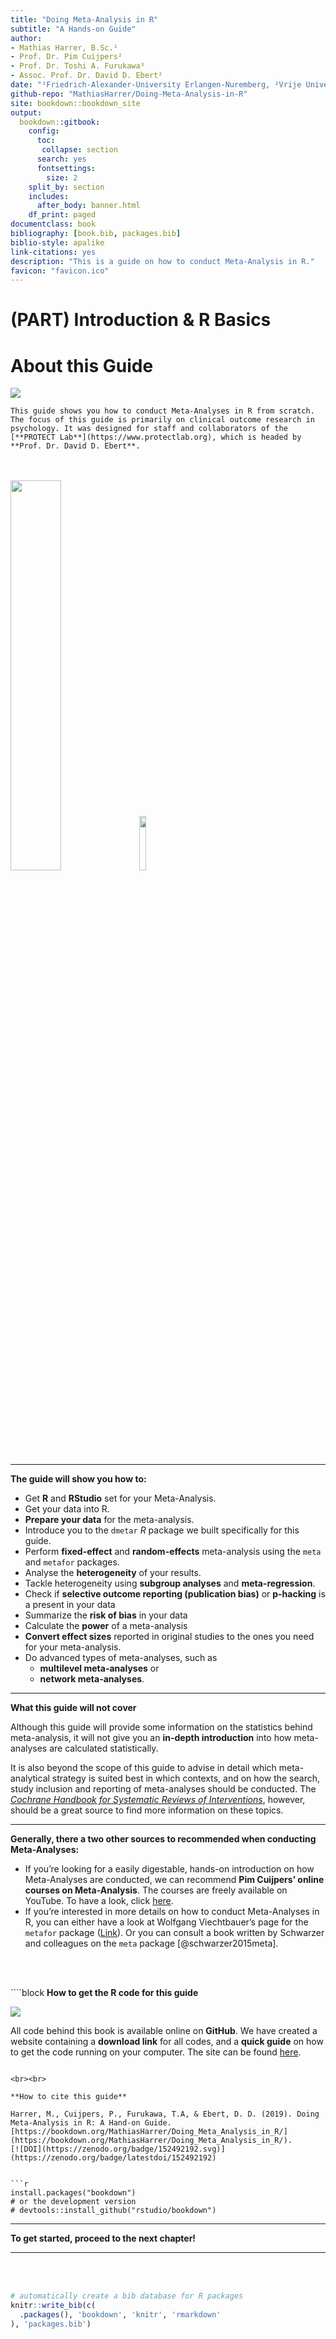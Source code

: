 ```yaml
--- 
title: "Doing Meta-Analysis in R"
subtitle: "A Hands-on Guide"
author: 
- Mathias Harrer, B.Sc.¹ 
- Prof. Dr. Pim Cuijpers²
- Prof. Dr. Toshi A. Furukawa³
- Assoc. Prof. Dr. David D. Ebert²
date: "¹Friedrich-Alexander-University Erlangen-Nuremberg, ²Vrije Universiteit Amsterdam, ³Kyoto University"
github-repo: "MathiasHarrer/Doing-Meta-Analysis-in-R"
site: bookdown::bookdown_site
output: 
  bookdown::gitbook:
    config: 
      toc:
       collapse: section
      search: yes
      fontsettings:
        size: 2
    split_by: section
    includes:
      after_body: banner.html
    df_print: paged
documentclass: book
bibliography: [book.bib, packages.bib]
biblio-style: apalike
link-citations: yes
description: "This is a guide on how to conduct Meta-Analysis in R."
favicon: "favicon.ico"
---
```


# (PART) Introduction & R Basics {-}

# About this Guide

![](coverbild.jpg)

```block
This guide shows you how to conduct Meta-Analyses in R from scratch. The focus of this guide is primarily on clinical outcome research in psychology. It was designed for staff and collaborators of the [**PROTECT Lab**](https://www.protectlab.org), which is headed by **Prof. Dr. David D. Ebert**.
```

<br></br>
<img width="40%" src="protectlogo.PNG"/>
<img width="15%" src="hexagon.png"/>


---

**The guide will show you how to:**
 
* Get **R** and **RStudio** set for your Meta-Analysis.
* Get your data into R.
* **Prepare your data** for the meta-analysis.
* Introduce you to the `dmetar` *R* package we built specifically for this guide.
* Perform **fixed-effect** and **random-effects** meta-analysis using the `meta` and `metafor` packages.
* Analyse the **heterogeneity** of your results.
* Tackle heterogeneity using **subgroup analyses** and **meta-regression**.
* Check if **selective outcome reporting (publication bias)**  or **p-hacking** is a present in your data
* Summarize the **risk of bias** in your data
* Calculate the **power** of a meta-analysis
* **Convert effect sizes** reported in original studies to the ones you need for your meta-analysis.
* Do advanced types of meta-analyses, such as 
    + **multilevel meta-analyses** or 
    + **network meta-analyses**.
  

---

**What this guide will not cover**

Although this guide will provide some information on the statistics behind meta-analysis, it will not give you an **in-depth introduction** into how meta-analyses are calculated statistically.
  
It is also beyond the scope of this guide to advise in detail which meta-analytical strategy is suited best in which contexts, and on how the search, study inclusion and reporting of meta-analyses should be conducted. The [*Cochrane Handbook for Systematic Reviews of Interventions*](http://handbook-5-1.cochrane.org/), however, should be a great source to find more information on these topics.

---
  
**Generally, there a two other sources to recommended when conducting Meta-Analyses:**
  
* If you're looking for a easily digestable, hands-on introduction on how Meta-Analyses are conducted, we can recommend **Pim Cuijpers' online courses on Meta-Analysis**. The courses are freely available on YouTube. To have a look, click [here](https://www.youtube.com/watch?v=pP7_VBrG_TY&list=PL-h5cI5Bkvt0J-O0kq_9J9_aksWFPgR7s).
* If you're interested in more details on how to conduct Meta-Analyses in R, you can either have a look at Wolfgang Viechtbauer's page for the `metafor` package ([Link](http://metafor-project.org)). Or you can consult a book written by Schwarzer and colleagues on the `meta` package [@schwarzer2015meta].

<br><br>

````block
**How to get the R code for this guide**

![](githublogo.png)

All code behind this book is available online on **GitHub**. We have created a website containing a **download link** for all codes, and a **quick guide** on how to get the code running on your computer. The site can be found [here](https://mathiasharrer.github.io/Doing-Meta-Analysis-in-R/).
```

<br><br>

**How to cite this guide**

Harrer, M., Cuijpers, P., Furukawa, T.A, & Ebert, D. D. (2019). Doing Meta-Analysis in R: A Hand-on Guide. [https://bookdown.org/MathiasHarrer/Doing_Meta_Analysis_in_R/](https://bookdown.org/MathiasHarrer/Doing_Meta_Analysis_in_R/).
[![DOI](https://zenodo.org/badge/152492192.svg)](https://zenodo.org/badge/latestdoi/152492192)


```r
install.packages("bookdown")
# or the development version
# devtools::install_github("rstudio/bookdown")
```

---

**To get started, proceed to the next chapter!**

---

<br><br>

```r
# automatically create a bib database for R packages
knitr::write_bib(c(
  .packages(), 'bookdown', 'knitr', 'rmarkdown'
), 'packages.bib')
```

